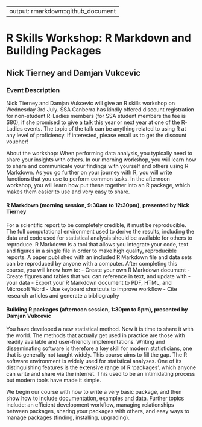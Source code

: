 
---
output: rmarkdown::github_document
---

<!-- README.md is generated from README.Rmd. Please edit that file -->

# R Skills Workshop: R Markdown and Building Packages
## Nick Tierney and Damjan Vukcevic

### Event Description

Nick Tierney and Damjan Vukcevic will give an R skills workshop on Wednesday 3rd July. SSA Canberra has kindly offered discount registration for non-student R-Ladies members (for SSA student members the fee is $80), if she promised to give a talk this year or next year at one of the R-Ladies events. The topic of the talk can be anything related to using R at any level of proficiency. If interested, please email us to get the discount voucher!

About the workshop:
When performing data analysis, you typically need to share your insights with others. In our morning workshop, you will learn how to share and communicate your findings with yourself and others using R Markdown. As you go further on your journey with R, you will write functions that you use to perform common tasks. In the afternoon workshop, you will learn how put these together into an R package, which makes them easier to use and very easy to share.

#### R Markdown (morning session, 9:30am to 12:30pm), presented by Nick Tierney

For a scientific report to be completely credible, it must be reproducible. The full computational environment used to derive the results, including the data and code used for statistical analysis should be available for others to reproduce. R Markdown is a tool that allows you integrate your code, text and figures in a single file in order to make high quality, reproducible reports. A paper published with an included R Markdown file and data sets can be reproduced by anyone with a computer. After completing this course, you will know how to:
- Create your own R Markdown document
- Create figures and tables that you can reference in text, and update with - your data
- Export your R Markdown document to PDF, HTML, and Microsoft Word
- Use keyboard shortcuts to improve workflow
- Cite research articles and generate a bibliography

#### Building R packages (afternoon session, 1:30pm to 5pm), presented by Damjan Vukcevic

You have developed a new statistical method. Now it is time to share it with the world. The methods that actually get used in practice are those with readily available and user-friendly implementations. Writing and disseminating software is therefore a key skill for modern statisticians, one that is generally not taught widely. This course aims to fill the gap. The R software environment is widely used for statistical analyses. One of its distinguishing features is the extensive range of R ‘packages’, which anyone can write and share via the internet. This used to be an intimidating process but modern tools have made it simple.

We begin our course with how to write a very basic package, and then show how to include documentation, examples and data. Further topics include: an efficient development workflow, managing relationships between packages, sharing your packages with others, and easy ways to manage packages (finding, installing, upgrading).